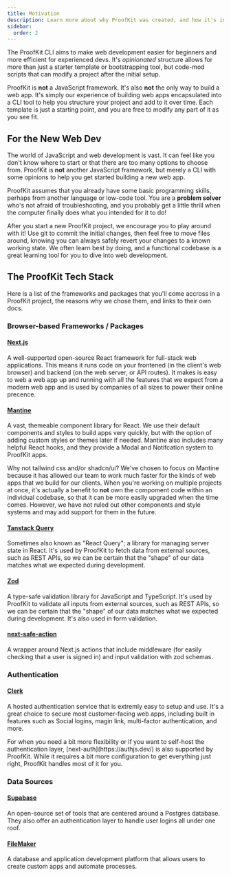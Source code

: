 ```yaml
---
title: Motivation
description: Learn more about why ProofKit was created, and how it's intended to help you.
sidebar:
  order: 2
---
```



The ProofKit CLI aims to make web development easier for beginners and more efficient for experienced devs. It's _opinionated_ structure allows for more than just a starter template or bootstrapping tool, but code-mod scripts that can modify a project after the initial setup.

ProofKit is **not** a JavaScript framework. It's also **not** the only way to build a web app. It's simply our experience of building web apps encapsulated into a CLI tool to help you structure your project and add to it over time. Each template is just a starting point, and you are free to modify any part of it as you see fit.

## For the New Web Dev

The world of JavaScript and web development is vast. It can feel like you don't know where to start or that there are too many options to choose from. ProofKit is **not** another JavaScript framework, but merely a CLI with some opinions to help you get started building a new web app.

ProofKit assumes that you already have some basic programming skills, perhaps from another language or low-code tool. You are a **problem solver** who's not afraid of troubleshooting, and you probably get a little thrill when the computer finally does what you intended for it to do!

After you start a new ProofKit project, we encourage you to play around with it! Use git to commit the initial changes, then feel free to move files around, knowing you can always safely revert your changes to a known working state. We often learn best by doing, and a functional codebase is a great learning tool for you to dive into web development.

<Card
  href="/guides/resources"
  title="Learning Resources"
  description="A list of subjects and tutorials to guide your web development journey."
/>

## The ProofKit Tech Stack

Here is a list of the frameworks and packages that you'll come accross in a ProofKit project, the reasons why we chose them, and links to their own docs.

### Browser-based Frameworks / Packages

#### [Next.js](https://nextjs.org/docs)

A well-supported open-source React framework for full-stack web applications. This means it runs code on your frontened (in the client's web browser) and backend (on the web server, or API routes). It makes is easy to web a web app up and running with all the features that we expect from a modern web app and is used by companies of all sizes to power their online precence.

#### [Mantine](https://mantine.dev/)

A vast, themeable component library for React. We use their default components and styles to build apps very quickly, but with the option of adding custom styles or themes later if needed. Mantine also includes many helpful React hooks, and they provide a Modal and Notifcation system to ProofKit apps.

Why not tailwind css and/or shadcn/ui? We've chosen to focus on Mantine because it has allowed our team to work much faster for the kinds of web apps that we build for our clients. When you're working on multiple projects at once, it's actually a benefit to **not** own the compoment code within an individual codebase, so that it can be more easily upgraded when the time comes. However, we have not ruled out other components and style systems and may add support for them in the future.

#### [Tanstack Query](https://tanstack.com/query)

Sometimes also known as "React Query"; a library for managing server state in React. It's used by ProofKit to fetch data from external sources, such as REST APIs, so we can be certain that the "shape" of our data matches what we expected during development.

#### [Zod](https://zod.dev/)

A type-safe validation library for JavaScript and TypeScript. It's used by ProofKit to validate all inputs from external sources, such as REST APIs, so we can be certain that the "shape" of our data matches what we expected during development. It's also used in form validation.

#### [next-safe-action](https://next-safe-action.dev/docs/getting-started)

A wrapper around Next.js actions that include middleware (for easily checking that a user is signed in) and input validation with zod schemas.

### Authentication

#### [Clerk](https://clerk.com/)

A hosted authentication service that is extremly easy to setup and use. It's a great choice to secure most customer-facing web apps, including built in features such as Social logins, magin link, multi-factor authentication, and more.

<Callout type="info">
  For when you need a bit more flexibility or if you want to self-host the authentication layer, [next-auth](https://authjs.dev/) is also supported by ProofKit. While it requires a bit more configuration to get everything just right, ProofKit handles most of it for you.
</Callout>

### Data Sources

#### [Supabase](https://supabase.com/)

An open-source set of tools that are centered around a Postgres database. They also offer an authentication layer to handle user logins all under one roof.

#### [FileMaker](https://www.claris.com/)

A database and application development platform that allows users to create custom apps and automate processes.
